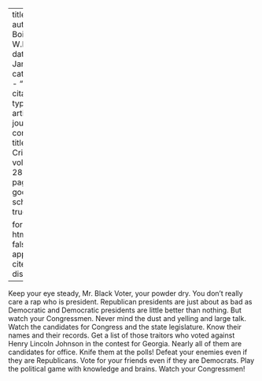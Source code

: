 
---
title: 'Vote'
author: Du Bois, W.E.B.
date: Jan. 1924
categories: 
  - ""
citation: 
  type: article-journal
  container-title: The Crisis
  volume: 28
  issue: 3
  page: 104
google-scholar: true

format:
  html:
    toc: false
    appendix-cite-as: display
---


Keep your eye steady, Mr. Black Voter, your powder dry. You don't really care a rap who is president. Republican presidents are just about as bad as Democratic and Democratic presidents are little better than nothing. But watch your Congressmen. Never mind the dust and yelling and large talk. Watch the candidates for Congress and the state legislature. Know their names and their records. Get a list of those traitors who voted against Henry Lincoln Johnson in the contest for Georgia. Nearly all of them are candidates for office. Knife them at the polls! Defeat your enemies even if they are Republicans. Vote for your friends even if they are Democrats. Play the political game with knowledge and brains. Watch your Congressmen!

